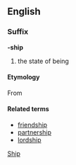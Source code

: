 ==English==
===Suffix===
'''-ship'''
# the state of being
====Etymology====
{{etystub}}
From {{OE.}} [[]]
====Related terms====
*[[friendship]]
*[[partnership]]
*[[lordship]]

[[Category:English suffixes|Ship]]